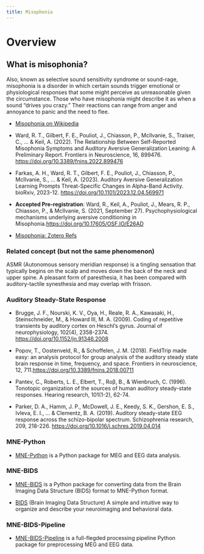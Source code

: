 ```yaml
---
title: Misophonia
---
```


# Overview

## What is misophonia?

Also, known as selective sound sensitivity syndrome or sound-rage, misophonia is a disorder in which certain sounds trigger emotional or physiological responses that some might perceive as unreasonable given the circumstance. Those who have misophonia might describe it as when a sound “drives you crazy.” Their reactions can range from anger and annoyance to panic and the need to flee.

- [Misophonia on Wikipedia](https://en.wikipedia.org/wiki/Misophonia)

- Ward, R. T., Gilbert, F. E., Pouliot, J., Chiasson, P., McIlvanie, S., Traiser, C., ... & Keil, A. (2022). The Relationship Between Self-Reported Misophonia Symptoms and Auditory Aversive Generalization Leaning: A Preliminary Report. Frontiers in Neuroscience, 16, 899476. [https://doi.org/10.3389/fnins.2022.899476](https://doi.org/10.3389/fnins.2022.899476)
- Farkas, A. H., Ward, R. T., Gilbert, F. E., Pouliot, J., Chiasson, P., McIlvanie, S., ... & Keil, A. (2023). Auditory Aversive Generalization Learning Prompts Threat-Specific Changes in Alpha-Band Activity. bioRxiv, 2023-12. [https://doi.org/10.1101/2023.12.04.569971](https://doi.org/10.1101/2023.12.04.569971)
- **Accepted Pre-registration**: Ward, R., Keil, A., Pouliot, J., Mears, R. P., Chiasson, P., & McIlvanie, S. (2021, September 27). Psychophysiological mechanisms underlying aversive conditioning in Misophonia.[https://doi.org/10.17605/OSF.IO/E26AD](https://doi.org/10.17605/OSF.IO/E26AD)

- [Misophonia: Zotero Refs](https://www.zotero.org/groups/2418504/uf-ephys-misophonia/library)

### Related concept (but not the same phenomenon)

ASMR (Autonomous sensory meridian response) is a tingling sensation that typically begins on the scalp and moves down the back of the neck and upper spine. A pleasant form of paresthesia, it has been compared with auditory-tactile synesthesia and may overlap with frisson.

### Auditory Steady-State Response

- Brugge, J. F., Nourski, K. V., Oya, H., Reale, R. A., Kawasaki, H., Steinschneider, M., & Howard III, M. A. (2009). Coding of repetitive transients by auditory cortex on Heschl's gyrus. Journal of neurophysiology, 102(4), 2358-2374. [https://doi.org/10.1152/jn.91346.2008](https://doi.org/10.1152/jn.91346.2008)

- Popov, T., Oostenveld, R., & Schoffelen, J. M. (2018). FieldTrip made easy: an analysis protocol for group analysis of the auditory steady state brain response in time, frequency, and space. Frontiers in neuroscience, 12, 711.[https://doi.org/10.3389/fnins.2018.00711](https://doi.org/10.3389/fnins.2018.00711)

- Pantev, C., Roberts, L. E., Elbert, T., Roβ, B., & Wienbruch, C. (1996). Tonotopic organization of the sources of human auditory steady-state responses. Hearing research, 101(1-2), 62-74.[]()

- Parker, D. A., Hamm, J. P., McDowell, J. E., Keedy, S. K., Gershon, E. S., Ivleva, E. I., ... & Clementz, B. A. (2019). Auditory steady-state EEG response across the schizo-bipolar spectrum. Schizophrenia research, 209, 218-226. [https://doi.org/10.1016/j.schres.2019.04.014](https://doi.org/10.1016/j.schres.2019.04.014)


### MNE-Python

- [MNE-Python](https://mne.tools/stable/index.html) is a Python package for MEG and EEG data analysis.

### MNE-BIDS

- [MNE-BIDS](https://mne.tools/mne-bids/stable/index.html) is a Python package for converting data from the Brain Imaging Data Structure (BIDS) format to MNE-Python format.

- [BIDS](https://bids.neuroimaging.io/) (Brain Imaging Data Structure) A simple and intuitive way to organize and describe your neuroimaging and behavioral data.

### MNE-BIDS-Pipeline   

- [MNE-BIDS-Pipeline](https://mne.tools/mne-bids-pipeline/stable/index.html) is a full-flegded processing pipeline Python package for preprocessing MEG and EEG data.

